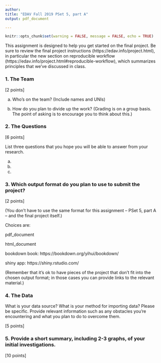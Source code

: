 ```yaml
---
author:
title: "EDAV Fall 2019 PSet 5, part A"
output: pdf_document

---
```

```r
knitr::opts_chunk$set(warning = FALSE, message = FALSE, echo = TRUE)
```

This assignment is designed to help you get started on the final project. Be sure to review the final project instructions (https://edav.info/project.html), in particular the new section on reproducible workflow (https://edav.info/project.html#reproducible-workflow), which summarizes principles that we've discussed in class.
    
### 1. The Team

[2 points]

a) Who's on the team? (Include names and UNIs)


b) How do you plan to divide up the work? (Grading is on a group basis. The point of asking is to encourage you to think about this.)


### 2. The Questions

[6 points]

List three questions that you hope you will be able to answer from your research.

a)

b)

c)

### 3. Which output format do you plan to use to submit the project? 

[2 points]

(You don't have to use the same format for this assignment -- PSet 5, part A -- and the final project itself.)

Choices are:

pdf_document  

html_document  

bookdown book: https://bookdown.org/yihui/bookdown/

shiny app: https://shiny.rstudio.com/  


(Remember that it's ok to have pieces of the project that don't fit into the chosen output format; in those cases you can provide links to the relevant material.)

### 4. The Data

What is your data source?  What is your method for importing data? Please be specific. Provide relevant information such as any obstacles you're encountering and what you plan to do to overcome them.

[5 points]


### 5. Provide a short summary, including 2-3 graphs, of your initial investigations. 

[10 points]
